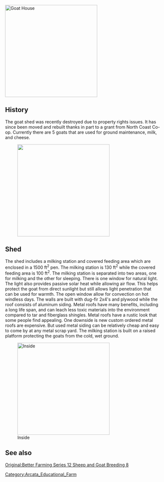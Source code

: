  [[Image:Goatshed.jpg|right|300px|thumb|Goat House]]

[[Category:Arcata_Educational_Farm]]
==History==
The goat shed was recently destroyed due to property rights issues. It has since been moved and rebuilt thanks in part to a grant from North Coast Co-op. Currently there are 5 goats that are used for ground maintenance, milk, and cheese.

[[Image:Thegoat.jpg|center|300px|thumb|]]

==Shed== 
The shed includes a milking station and covered feeding area which are enclosed in a 1500 ft<sup>2</sup> pen. The milking station is 130 ft<sup>2</sup> while the covered feeding area is 100 ft<sup>2</sup>. The milking station is separated into two areas, one for milking and the other for sleeping. There is one window for natural light. The light also provides passive solar heat while allowing air flow. This helps protect the goat from direct sunlight but still allows light penetration that can be used for warmth. The open window allow for convection on hot windless days. The walls are built with dug-fir 2x4's and plywood while the roof consists of aluminum siding. Metal roofs have many benefits, including a long life span, and can leach less toxic materials into the environment compared to tar and fiberglass shingles. Metal roofs have a rustic look that some people find appealing. One downside is new custom ordered metal roofs are expensive. But used metal siding can be relatively cheap and easy to come by at any metal scrap yard.  The milking station is built on a raised platform protecting the goats from the cold, wet ground.

[[Image:Goatinside.jpg|left|300px|thumb|Inside]]

== See also ==

[[Original:Better Farming Series 12 Sheep and Goat Breeding 8]]